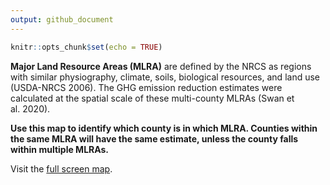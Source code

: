 ```yaml
---
output: github_document
---
```


```r
knitr::opts_chunk$set(echo = TRUE)
```

**Major Land Resource Areas (MLRA)** are defined by the NRCS as regions with similar physiography, climate, soils, biological resources, and land use (USDA-NRCS 2006). The GHG emission reduction estimates were calculated at the spatial scale of these multi-county MLRAs (Swan et al. 2020).

**Use this map to identify which county is in which MLRA. Counties within the same MLRA will have the same estimate, unless the county falls within multiple MLRAs.**

Visit the <a href="https://nras.maps.arcgis.com/apps/instant/basic/index.html?appid=4233536b08044da7a9bc32c7040418be" target="_blank">full screen map</a>.

